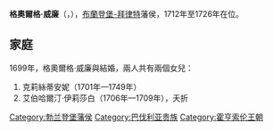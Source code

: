 {{Multiple issues|
{{Expand language|1=en|time=2021-01-26T01:47:02+00:00}}
{{Unreferenced|time=2021-01-26T01:47:02+00:00}}
}}
{{Infobox noble
| name        = 格奧爾格·威廉
| image       = George William, Margrave Bayreuth.jpg
| succession  = 布蘭登堡-拜律特藩侯
| reign       = 1712年 — 1726年
| predecessor = [[克里斯蒂安·恩斯特_(布蘭登堡-拜律特)|克里斯蒂安·恩斯特]]
| successor   = [[格奧爾格·腓特烈·卡爾|格奧爾格·腓特烈·卡爾]]
| birth_date  = {{birth_date|1678|11|26|df=yes}}
| birth_place = [[拜罗伊特|拜律特]]
| death_date  = {{death date and age|1726|12|18|1678|11|26|df=yes}}
| death_place = 拜律特
| noble family= [[霍亨索倫王朝|霍亨索倫王朝]]
| father      = [[克里斯蒂安·恩斯特_(布蘭登堡-拜律特)|克里斯蒂安·恩斯特]]
| mother      = 符騰堡的索菲·路易絲
}}
'''格奧爾格·威廉'''（{{lang-de|Georg Wilhelm}}，{{bd|1678年|11月16日|1726年|12月18日}}），[[布蘭登堡-拜律特|布蘭登堡-拜律特]]藩侯，1712年至1726年在位。

== 家庭 ==
1699年，格奧爾格·威廉與{{le|薩克森-魏森費爾斯的索菲亞|Sophia of Saxe-Weissenfels, Countess of Brandenburg-Bayreuth}}結婚，兩人共有兩個女兒：
# 克莉絲蒂安妮（1701年—1749年）
# 艾伯哈爾汀·伊莉莎白（1706年—1709年），夭折

{{DEFAULTSORT: Georg Wilhelm}}
[[Category:勃兰登堡藩侯|Category:勃兰登堡藩侯]]
[[Category:巴伐利亚贵族|Category:巴伐利亚贵族]]
[[Category:霍亨索伦王朝|Category:霍亨索伦王朝]]